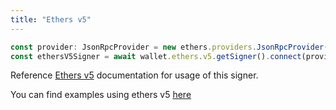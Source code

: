 ```yaml
---
title: "Ethers v5"
---
```


```typescript ts
const provider: JsonRpcProvider = new ethers.providers.JsonRpcProvider(<your-provider-url>)
const ethersV5Signer = await wallet.ethers.v5.getSigner().connect(provider)
```

Reference [Ethers v5](https://docs.ethers.org/v5/) documentation for usage of this signer.

You can find examples using ethers v5 [here](https://github.com/stardust-gg/ts-custodial-sdk/tree/main/examples/ethers/v5)